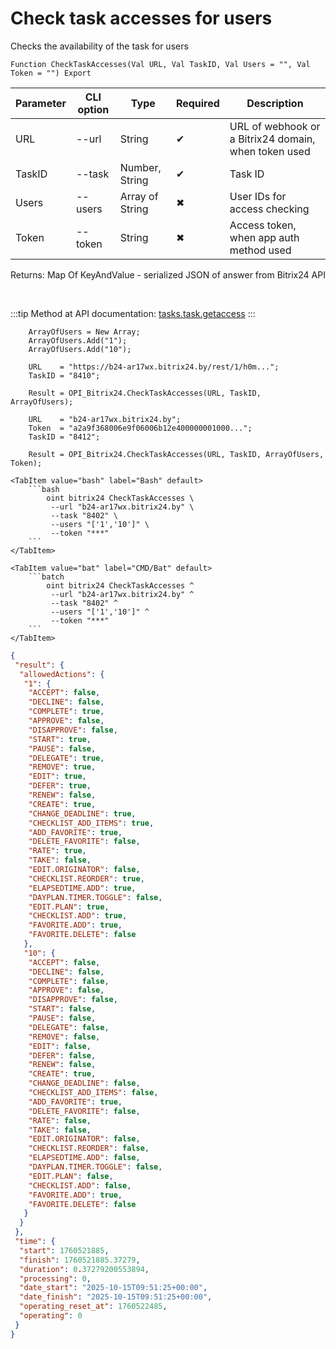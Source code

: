 ﻿---
sidebar_position: 20
description: Check task accesses for users and other functions to work with Bitrix24 in the Open Integration Package, a free open-source integration library for 1C:Enterprise 8, OneScript and CLI
keywords: [1C, 1С, 1С:Enterprise, 1С:Enterprise 8.3, API, Integration, Services, Exchange, OneScript, CLI, Bitrix24]
---


# Check task accesses for users
 Checks the availability of the task for users



`Function CheckTaskAccesses(Val URL, Val TaskID, Val Users = "", Val Token = "") Export`

  | Parameter | CLI option | Type | Required | Description |
  |-|-|-|-|-|
  | URL | --url | String | &#x2714; | URL of webhook or a Bitrix24 domain, when token used |
  | TaskID | --task | Number, String | &#x2714; | Task ID |
  | Users | --users | Array of String | &#x2716; | User IDs for access checking |
  | Token | --token | String | &#x2716; | Access token, when app auth method used |

  
  Returns:  Map Of KeyAndValue - serialized JSON of answer from Bitrix24 API

<br/>

:::tip
Method at API documentation: [tasks.task.getaccess](https://dev.1c-bitrix.ru/rest_help/tasks/task/tasks/tasks_task_getaccess.php)
:::
<br/>


```bsl title="1C:Enterprise/OneScript code example"
    ArrayOfUsers = New Array;
    ArrayOfUsers.Add("1");
    ArrayOfUsers.Add("10");

    URL    = "https://b24-ar17wx.bitrix24.by/rest/1/h0m...";
    TaskID = "8410";

    Result = OPI_Bitrix24.CheckTaskAccesses(URL, TaskID, ArrayOfUsers);

    URL    = "b24-ar17wx.bitrix24.by";
    Token  = "a2a9f368006e9f06006b12e400000001000...";
    TaskID = "8412";

    Result = OPI_Bitrix24.CheckTaskAccesses(URL, TaskID, ArrayOfUsers, Token);
```
 

 <Tabs>
  
    <TabItem value="bash" label="Bash" default>
        ```bash
            oint bitrix24 CheckTaskAccesses \
             --url "b24-ar17wx.bitrix24.by" \
             --task "8402" \
             --users "['1','10']" \
             --token "***"
        ```
    </TabItem>
  
    <TabItem value="bat" label="CMD/Bat" default>
        ```batch
            oint bitrix24 CheckTaskAccesses ^
             --url "b24-ar17wx.bitrix24.by" ^
             --task "8402" ^
             --users "['1','10']" ^
             --token "***"
        ```
    </TabItem>
</Tabs>


```json title="Result"
{
 "result": {
  "allowedActions": {
   "1": {
    "ACCEPT": false,
    "DECLINE": false,
    "COMPLETE": true,
    "APPROVE": false,
    "DISAPPROVE": false,
    "START": true,
    "PAUSE": false,
    "DELEGATE": true,
    "REMOVE": true,
    "EDIT": true,
    "DEFER": true,
    "RENEW": false,
    "CREATE": true,
    "CHANGE_DEADLINE": true,
    "CHECKLIST_ADD_ITEMS": true,
    "ADD_FAVORITE": true,
    "DELETE_FAVORITE": false,
    "RATE": true,
    "TAKE": false,
    "EDIT.ORIGINATOR": false,
    "CHECKLIST.REORDER": true,
    "ELAPSEDTIME.ADD": true,
    "DAYPLAN.TIMER.TOGGLE": false,
    "EDIT.PLAN": true,
    "CHECKLIST.ADD": true,
    "FAVORITE.ADD": true,
    "FAVORITE.DELETE": false
   },
   "10": {
    "ACCEPT": false,
    "DECLINE": false,
    "COMPLETE": false,
    "APPROVE": false,
    "DISAPPROVE": false,
    "START": false,
    "PAUSE": false,
    "DELEGATE": false,
    "REMOVE": false,
    "EDIT": false,
    "DEFER": false,
    "RENEW": false,
    "CREATE": true,
    "CHANGE_DEADLINE": false,
    "CHECKLIST_ADD_ITEMS": false,
    "ADD_FAVORITE": true,
    "DELETE_FAVORITE": false,
    "RATE": false,
    "TAKE": false,
    "EDIT.ORIGINATOR": false,
    "CHECKLIST.REORDER": false,
    "ELAPSEDTIME.ADD": false,
    "DAYPLAN.TIMER.TOGGLE": false,
    "EDIT.PLAN": false,
    "CHECKLIST.ADD": false,
    "FAVORITE.ADD": true,
    "FAVORITE.DELETE": false
   }
  }
 },
 "time": {
  "start": 1760521885,
  "finish": 1760521885.37279,
  "duration": 0.37279200553894,
  "processing": 0,
  "date_start": "2025-10-15T09:51:25+00:00",
  "date_finish": "2025-10-15T09:51:25+00:00",
  "operating_reset_at": 1760522485,
  "operating": 0
 }
}
```
